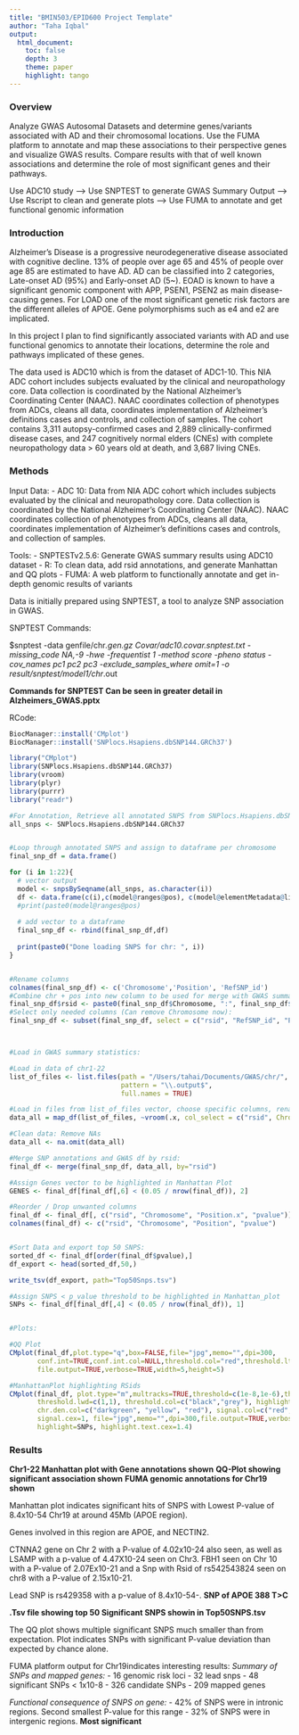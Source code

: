 ```yaml
---
title: "BMIN503/EPID600 Project Template"
author: "Taha Iqbal"
output: 
  html_document:
    toc: false 
    depth: 3 
    theme: paper 
    highlight: tango
---
```




### Overview
Analyze GWAS Autosomal Datasets and determine genes/variants associated with AD and their chromosomal locations. Use the FUMA platform to 
annotate and map these associations to their perspective genes and visualize GWAS results. Compare results with that of well known associations and determine the role of most significant genes and their pathways.

Use ADC10 study --> Use SNPTEST to generate GWAS Summary Output --> Use Rscript to clean and generate plots --> Use FUMA to annotate and get functional genomic information



### Introduction 
Alzheimer’s Disease is a progressive neurodegenerative disease associated with cognitive decline. 13% of people over age 65 and 45% of people over age 85 are estimated to have AD. AD can be classified into 2 categories, Late-onset AD (95%) and Early-onset AD (5~). EOAD is known to have a significant genomic component with APP, PSEN1, PSEN2 as main disease-causing genes. For LOAD one of the most significant genetic risk factors are the different alleles of APOE. Gene polymorphisms such as e4 and e2 are implicated. 

In this project I plan to find significantly associated variants with AD and use functional genomics to annotate their locations, determine the role and pathways implicated of these genes. 

The data used is ADC10 which is from the dataset of ADC1-10. This NIA ADC cohort includes subjects evaluated by the clinical and neuropathology core. Data collection is coordinated by the National Alzheimer's Coordinating Center (NAAC). NAAC coordinates collection of phenotypes from ADCs, cleans all data, coordinates implementation of Alzheimer's definitions cases and controls, and collection of samples. The cohort contains 3,311 autopsy-confirmed cases and 2,889 clinically-confirmed disease cases, and 247 cognitively normal elders (CNEs) with complete neuropathology data > 60 years old at death, and 3,687 living CNEs.


### Methods
Input Data: 
  - ADC 10: Data from NIA ADC cohort which includes subjects evaluated by the clinical and neuropathology core. Data collection is coordinated by the National Alzheimer's Coordinating Center (NAAC). NAAC coordinates collection of phenotypes from ADCs, cleans all data, coordinates implementation of Alzheimer's definitions cases and controls, and collection of samples. 

Tools:
  - SNPTESTv2.5.6: Generate GWAS summary results using ADC10 dataset
  - R: To clean data, add rsid annotations, and generate Manhattan and QQ plots
  - FUMA: A web platform to functionally annotate and get in-depth genomic results of variants 


Data is initially prepared using SNPTEST, a tool to analyze SNP association in GWAS.

SNPTEST Commands:

 $snptest 
-data genfile/chr*.gen.gz Covar/adc10.covar.snptest.txt 
-missing_code NA,-9 
-hwe 
-frequentist 1 
-method score 
-pheno status 
-cov_names pc1 pc2 pc3 
-exclude_samples_where omit=1 
-o result/snptest/model1/chr*.out

**Commands for SNPTEST Can be seen in greater detail in Alzheimers_GWAS.pptx**


RCode:

```r
BiocManager::install('CMplot')
BiocManager::install('SNPlocs.Hsapiens.dbSNP144.GRCh37')

library("CMplot")
library(SNPlocs.Hsapiens.dbSNP144.GRCh37)
library(vroom)
library(plyr)
library(purrr)
library("readr")

#For Annotation, Retrieve all annotated SNPS from SNPlocs.Hsapiens.dbSNP144.GRCh37 package:
all_snps <- SNPlocs.Hsapiens.dbSNP144.GRCh37


#Loop through annotated SNPS and assign to dataframe per chromosome
final_snp_df = data.frame()

for (i in 1:22){
  # vector output
  model <- snpsBySeqname(all_snps, as.character(i))
  df <- data.frame(c(i),c(model@ranges@pos), c(model@elementMetadata@listData[["RefSNP_id"]]))
  #print(paste0(model@ranges@pos)
  
  # add vector to a dataframe
  final_snp_df <- rbind(final_snp_df,df)
  
  print(paste0("Done loading SNPS for chr: ", i))
}


#Rename columns
colnames(final_snp_df) <- c('Chromosome','Position', 'RefSNP_id')
#Combine chr + pos into new column to be used for merge with GWAS summary statistics data later:
final_snp_df$rsid <- paste0(final_snp_df$Chromosome, ":", final_snp_df$Position)
#Select only needed columns (Can remove Chromosome now):
final_snp_df <- subset(final_snp_df, select = c("rsid", "RefSNP_id", "Position"))



#Load in GWAS summary statistics:

#Load in data of chr1-22
list_of_files <- list.files(path = "/Users/tahai/Documents/GWAS/chr/", recursive = TRUE,
                            pattern = "\\.output$", 
                            full.names = TRUE)

#Load in files from list_of_files vector, choose specific columns, rename them, and assign rsid column as character because default is Data/time
data_all = map_df(list_of_files, ~vroom(.x, col_select = c("rsid", Chromosome="alternate_ids", Position="position", pvalue="frequentist_add_pvalue"), col_types = c(rsid = 'c')))

#Clean data: Remove NAs
data_all <- na.omit(data_all)

#Merge SNP annotations and GWAS df by rsid:
final_df <- merge(final_snp_df, data_all, by="rsid")

#Assign Genes vector to be highlighted in Manhattan Plot
GENES <- final_df[final_df[,6] < (0.05 / nrow(final_df)), 2]

#Reorder / Drop unwanted columns 
final_df <- final_df[, c("rsid", "Chromosome", "Position.x", "pvalue")]
colnames(final_df) <- c("rsid", "Chromosome", "Position", "pvalue")


#Sort Data and export top 50 SNPS:
sorted_df <- final_df[order(final_df$pvalue),]
df_export <- head(sorted_df,50,)

write_tsv(df_export, path="Top50Snps.tsv")

#Assign SNPS < p_value threshold to be highlighted in Manhattan_plot
SNPs <- final_df[final_df[,4] < (0.05 / nrow(final_df)), 1]


#Plots:

#QQ Plot
CMplot(final_df,plot.type="q",box=FALSE,file="jpg",memo="",dpi=300,
       conf.int=TRUE,conf.int.col=NULL,threshold.col="red",threshold.lty=2,
       file.output=TRUE,verbose=TRUE,width=5,height=5)

#ManhattanPlot highlighting RSids
CMplot(final_df, plot.type="m",multracks=TRUE,threshold=c(1e-8,1e-6),threshold.lty=c(1,2), 
       threshold.lwd=c(1,1), threshold.col=c("black","grey"), highlight.text=GENES, amplify=TRUE,bin.size=1e6,
       chr.den.col=c("darkgreen", "yellow", "red"), signal.col=c("red","green","blue"),
       signal.cex=1, file="jpg",memo="",dpi=300,file.output=TRUE,verbose=TRUE,
       highlight=SNPs, highlight.text.cex=1.4)

```



### Results
**Chr1-22 Manhattan plot with Gene annotations shown**
**QQ-Plot showing significant association shown**
**FUMA genomic annotations for Chr19 shown**

Manhattan plot indicates significant hits of SNPS with Lowest P-value of 8.4x10-54 Chr19 at around 45Mb (APOE region).

Genes involved in this region are APOE, and NECTIN2.

CTNNA2 gene on Chr 2 with a P-value of 4.02x10-24 also seen, as well as LSAMP with a p-value of 4.47X10-24 seen on Chr3.
FBH1 seen on Chr 10 with a P-value of 2.07Ex10-21 and a Snp with Rsid of rs542543824 seen on chr8 with a P-value of 2.15x10-21.



Lead SNP is rs429358 with a p-value of 8.4x10-54-. **SNP of APOE 388 T>C **

**.Tsv file showing top 50 Significant SNPS showin in Top50SNPS.tsv**


The QQ plot shows multiple significant SNPS much smaller than from expectation. Plot indicates SNPs with significant P-value deviation than expected by chance alone.


FUMA platform output for Chr19indicates interesting results:
  *Summary of SNPs and mapped genes:*
    - 16 genomic risk loci
    - 32 lead snps
    - 48 significant SNPs < 1x10-8
    - 326 candidate SNPs 
    - 209 mapped genes
  
  *Functional consequence of SNPS on gene:*
    - 42% of SNPS were in intronic regions. Second smallest P-value for this range
    - 32% of SNPS were in intergenic regions. **Most significant**
    
  

